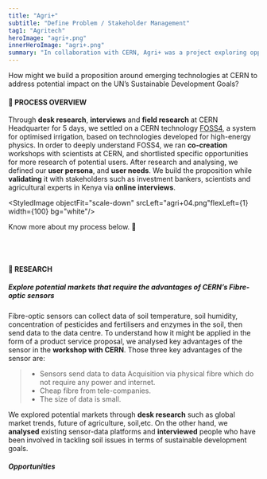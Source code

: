 ```yaml
---
title: "Agri+"
subtitle: "Define Problem / Stakeholder Management"
tag1: "Agritech"
heroImage: "agri+.png"
innerHeroImage: "agri+.png"
summary: "In collaboration with CERN, Agri+ was a project exploring opportunities of emerging technologies within the UN’s Sustainable Development Goals (SDGs). I did research, stakeholders mapping with the team of fibre-optic sensors at CERN. During the process, we explored potential markets for fibre-optic sensors, then designed for small-scale tea farmers in Kenya. With the design of a knowledge transfer network run on the soil sensors, tea farmers are able to make wiser decisions that were tailored to their crops’ needs."
---
```


<StyledImage objectFit="cover" srcLeft="agri+03.jpeg" srcRight="agri+02.jpeg" flexRight={1} flexLeft={1} width={100} bg="transparent" gap={1} />

<HighlightwithPic picSrc="agri+01.jpeg" picFlex={2} textFlex={1} bg="transparent" gap={1}>How might we build a proposition around emerging technologies at CERN to address potential impact on the UN’s Sustainable Development Goals?</HighlightwithPic>

#### 👀 PROCESS OVERVIEW
Through **desk research**, **interviews** and **field research** at CERN Headquarter for 5 days, we settled on a CERN technology [FOSS4](https://kt.cern/success-stories/foss4-irrigation-how-can-high-energy-physics-help-water-shortage "FOSS4 Irrigation: how can high-energy physics help with water shortage? | Knowledge Transfer"), a system for optimised irrigation, based on technologies developed for high-energy physics. In order to deeply understand FOSS4, we ran **co-creation** workshops with scientists at CERN, and shortlisted specific opportunities for more research of potential users. After research and analysing, we defined our **user persona**, and **user needs**. We build the proposition while **validating** it with stakeholders such as investment bankers, scientists and agricultural experts in Kenya via **online interviews**.

<StyledImage objectFit="scale-down" srcLeft="agri+04.png"flexLeft={1} width={100} bg="white"/>

<StyledImage objectFit="cover" srcLeft="agri+05.jpeg" srcRight="agri+07.jpeg" flexRight={1} flexLeft={1} width={100} bg="transparent" gap={1} />

Know more about my process below. 👀

<br/>

<br/>

#### 📓 RESEARCH

##### Explore potential markets that require the advantages of CERN’s Fibre-optic sensors
Fibre-optic sensors can collect data of soil temperature, soil humidity, concentration of pesticides and fertilisers and enzymes in the soil, then send data to the data centre. To understand how it might be applied in the form of a product service proposal, we analysed key advantages of the sensor in the **workshop with CERN**. Those three key advantages of the sensor are:
> - Sensors send data to data Acquisition via physical fibre which do not require any power and internet.
> - Cheap fibre from tele-companies.
> - The size of data is small.

We explored potential markets through **desk research** such as global market trends, future of agriculture, soil,etc. On the other hand, we **analysed** existing sensor-data platforms and **interviewed** people who have been involved in tackling soil issues in terms of sustainable development goals.

##### Opportunities
